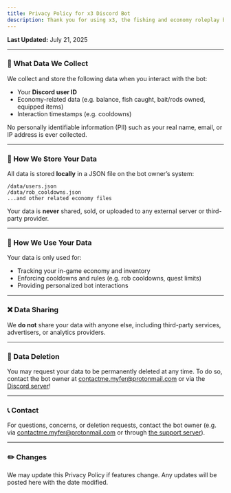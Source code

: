 ```yaml
---
title: Privacy Policy for x3 Discord Bot
description: Thank you for using x3, the fishing and economy roleplay bot on Discord. This Privacy Policy outlines how your data is handled.
---
```


**Last Updated:** July 21, 2025


---

### 📌 What Data We Collect

We collect and store the following data when you interact with the bot:

* Your **Discord user ID**
* Economy-related data (e.g. balance, fish caught, bait/rods owned, equipped items)
* Interaction timestamps (e.g. cooldowns)

No personally identifiable information (PII) such as your real name, email, or IP address is ever collected.

---

### 💾 How We Store Your Data

All data is stored **locally** in a JSON file on the bot owner’s system:

```
/data/users.json
/data/rob_cooldowns.json
...and other related economy files
```

Your data is **never** shared, sold, or uploaded to any external server or third-party provider.

---

### 🔐 How We Use Your Data

Your data is only used for:

* Tracking your in-game economy and inventory
* Enforcing cooldowns and rules (e.g. rob cooldowns, quest limits)
* Providing personalized bot interactions

---

### ❌ Data Sharing

We **do not** share your data with anyone else, including third-party services, advertisers, or analytics providers.

---

### 🧹 Data Deletion

You may request your data to be permanently deleted at any time. To do so, contact the bot owner at contactme.myfer@protonmail.com or via the [Discord server](https://dsc.gg/myferslab)!

---

### 📞 Contact

For questions, concerns, or deletion requests, contact the bot owner (e.g. via contactme.myfer@protonmail.com or through [the support server](https://dsc.gg/myferslab)).

---

### ✏️ Changes

We may update this Privacy Policy if features change. Any updates will be posted here with the date modified.